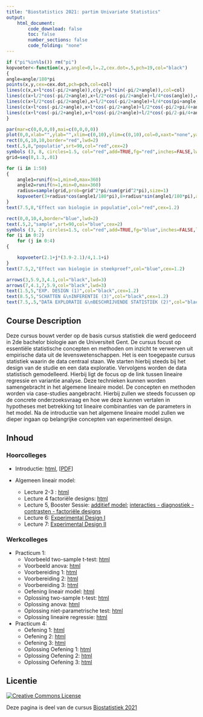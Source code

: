 ```yaml
---
title: "Biostatistics 2021: partim Univariate Statistics"
output:
    html_document:
        code_download: false
        toc: false
        number_sections: false
        code_folding: "none"
---
```



```r
if ("pi"%in%ls()) rm("pi")
kopvoeter<-function(x,y,angle=0,l=.2,cex.dot=.5,pch=19,col="black")
{
angle=angle/180*pi
points(x,y,cex=cex.dot,pch=pch,col=col)
lines(c(x,x+l*cos(-pi/2+angle)),c(y,y+l*sin(-pi/2+angle)),col=col)
lines(c(x+l/2*cos(-pi/2+angle),x+l/2*cos(-pi/2+angle)+l/4*cos(angle)),c(y+l/2*sin(-pi/2+angle),y+l/2*sin(-pi/2+angle)+l/4*sin(angle)),col=col)
lines(c(x+l/2*cos(-pi/2+angle),x+l/2*cos(-pi/2+angle)+l/4*cos(pi+angle)),c(y+l/2*sin(-pi/2+angle),y+l/2*sin(-pi/2+angle)+l/4*sin(pi+angle)),col=col)
lines(c(x+l*cos(-pi/2+angle),x+l*cos(-pi/2+angle)+l/2*cos(-pi/2+pi/4+angle)),c(y+l*sin(-pi/2+angle),y+l*sin(-pi/2+angle)+l/2*sin(-pi/2+pi/4+angle)),col=col)
lines(c(x+l*cos(-pi/2+angle),x+l*cos(-pi/2+angle)+l/2*cos(-pi/2-pi/4+angle)),c(y+l*sin(-pi/2+angle),y+l*sin(-pi/2+angle)+l/2*sin(-pi/2-pi/4+angle)),col=col)
}

par(mar=c(0,0,0,0),mai=c(0,0,0,0))
plot(0,0,xlab="",ylab="",xlim=c(0,10),ylim=c(0,10),col=0,xaxt="none",yaxt="none",axes=FALSE)
rect(0,6,10,10,border="red",lwd=2)
text(.5,8,"populatie",srt=90,col="red",cex=2)
symbols (3, 8, circles=1.5, col="red",add=TRUE,fg="red",inches=FALSE,lwd=2)
grid=seq(0,1.3,.01)

for (i in 1:50)
{
	angle1=runif(n=1,min=0,max=360)
	angle2=runif(n=1,min=0,max=360)
	radius=sample(grid,prob=grid^2*pi/sum(grid^2*pi),size=1)
	kopvoeter(3+radius*cos(angle1/180*pi),8+radius*sin(angle1/180*pi),angle=angle2)
}
text(7.5,8,"Effect van biologie in populatie",col="red",cex=1.2)

rect(0,0,10,4,border="blue",lwd=2)
text(.5,2,"sample",srt=90,col="blue",cex=2)
symbols (3, 2, circles=1.5, col="red",add=TRUE,fg="blue",inches=FALSE,lwd=2)
for (i in 0:2)
	for (j in 0:4)
{

	kopvoeter(2.1+j*(3.9-2.1)/4,1.1+i)
}
text(7.5,2,"Effect van biologie in steekproef",col="blue",cex=1.2)

arrows(3,5.9,3,4.1,col="black",lwd=3)
arrows(7,4.1,7,5.9,col="black",lwd=3)
text(1.5,5,"EXP. DESIGN (1)",col="black",cex=1.2)
text(8.5,5,"SCHATTEN &\nINFERENTIE (3)",col="black",cex=1.2)
text(7.5,.5,"DATA EXPLORATIE &\nBESCHRIJVENDE STATISTIEK (2)",col="black",cex=1.2)
```

## Course Description

Deze cursus bouwt verder op de basis cursus statistiek die werd gedoceerd in 2de bachelor biologie aan de Universiteit Gent. 
De cursus focust op essentiële statistische concepten en methoden om inzicht te verwerven uit empirische data uit de levenswetenschappen. 
Het is een toegepaste cursus statistiek waarin de data centraal staan. 
We starten hierbij steeds bij het design van de studie en een data exploratie. 
Vervolgens worden de data statistisch gemodelleerd. 
Hierbij ligt de focus op de link tussen lineaire regressie en variantie analyse. Deze technieken kunnen worden samengebracht in het algemene lineaire model. 
De concepten en methoden worden via case-studies aangebracht. 
Hierbij zullen we steeds focussen op de concrete onderzoeksvraag en hoe we deze kunnen vertalen in hypotheses met betrekking tot lineaire combinanties van de parameters in het model. 
Na de introductie van het algemene lineaire model zullen we dieper ingaan op belangrijke concepten van experimenteel design. 

## Inhoud 

### Hoorcolleges

- Introductie: [html](./introduction.html), [[PDF](./introduction.pdf)]

- Algemeen lineair model: 
    
    - Lecture 2-3 : [html](./10-MultipleRegression.html)
    - Lecture 4 factoriële designs: [html](./10-MultipleRegression-FactorialDesigns.html)
    - Lecture 5, Booster Sessie: [additief model](./10-Recap-AlgemeenLineairModel-AdditiefModel.html); [interacties - diagnostiek - contrasten - factoriële designs](./10-Recap-AlgemeenLineairModel-OverigeConcepten.html)
    - Lecture 6: [Experimental Design I](experimentalDesignI.html)
    - Lecture 7: [Experimental Design II](experimentalDesignII.html)

### Werkcolleges
    
- Practicum 1:
    - Voorbeeld two-sample t-test: [html](./ttest_example.html)
    - Voorbeeld anova: [html](./anova_example.html)
    - Voorbereiding 1: [html](./Practicum_1_Voorbereiding_1.html)
    - Voorbereiding 2: [html](./Practicum_1_Voorbereiding_2.html)
    - Voorbereiding 3: [html](./Practicum_1_Voorbereiding_3.html)
    - Oefening lineair model: [html](./Practicum_1_oefening_4.html)
    - Oplossing two-sample t-test: [html](./Practicum_1_oplossing_Two_sample_t_test.html)
    - Oplossing anova: [html](./Practicum_1_oplossing_anova.html)
    - Oplossing niet-parametrische test: [html](./Practicum_1_oplossing_niet_parametrische_test.html)
    - Oplossing lineaire regressie: [html](./Practicum_1_oplossing_lineair_model.html)

- Practicum 4:
    - Oefening 1: [html](./Exp_design_fast_1_ex.html)
    - Oefening 2: [html](./Exp_design_fast_2_ex.html)
    - Oefening 3: [html](./Exp_design_fast_3_ex.html)
    - Oplossing Oefening 1: [html](./Exp_design_fast_1_sol.html)
    - Oplossing Oefening 2: [html](./Exp_design_fast_2_sol.html)
    - Oplossing Oefening 3: [html](./Exp_design_fast_3_sol.html)
    
## Licentie 
<a rel="license" href="https://creativecommons.org/licenses/by-nc-sa/4.0"><img alt="Creative Commons License" style="border-width:0" src="https://i.creativecommons.org/l/by-nc-sa/4.0/88x31.png" /></a>

Deze pagina is deel van de cursus [Biostatistiek 2021](https://statomics.github.io/biostatistics21/)
